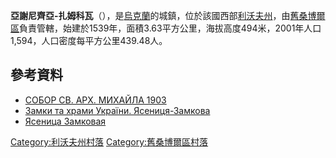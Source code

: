 <!-- 檔案不存在 [[Image:Jasenycia-Zamkova.jpg|right]] -->

{{coord|49|16|17|N|22|57|55|E|scale:100000|display=title}}

'''亞謝尼齊亞-扎姆科瓦'''（{{lang-uk|Ясениця-Замкова}}），是[[烏克蘭|烏克蘭]]的城鎮，位於該國西部[[利沃夫州|利沃夫州]]，由[[舊桑博爾區|舊桑博爾區]]負責管轄，始建於1539年，面積3.63平方公里，海拔高度494米，2001年人口1,594，人口密度每平方公里439.48人。

==參考資料==
* [https://web.archive.org/web/20100310222401/http://der-cer.lviv.ua/jasenytsya_zamk.html СОБОР СВ. АРХ. МИХАЙЛА 1903]
* [http://castles.com.ua/jasienica.html Замки та храми України. Ясениця-Замкова] {{Wayback|url=http://castles.com.ua/jasienica.html |date=20190607004401 }}
* [http://www.liveinternet.ru/users/ratatosk/post0964280142/ Ясеница Замковая] {{ref-ru}}

[[Category:利沃夫州村落|Category:利沃夫州村落]]
[[Category:舊桑博爾區村落|Category:舊桑博爾區村落]]


{{Lviv-geo-stub}}